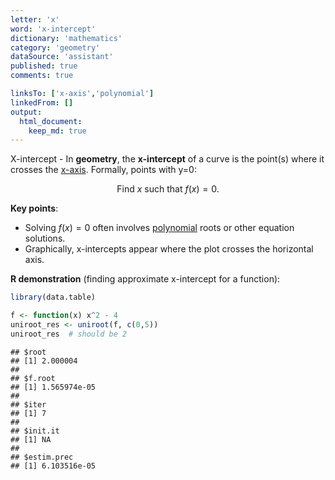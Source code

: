 ```yaml
---
letter: 'x'
word: 'x-intercept'
dictionary: 'mathematics'
category: 'geometry'
dataSource: 'assistant'
published: true
comments: true

linksTo: ['x-axis','polynomial']
linkedFrom: []
output:
  html_document:
    keep_md: true
---
```




<a id="x-intercept">X-intercept</a> - In **geometry**, the **x-intercept** of a curve is the point(s) where it crosses the [x-axis](#x-axis). Formally, points with y=0:

$$
\text{Find } x \text{ such that } f(x)=0.
$$

**Key points**:
- Solving $f(x)=0$ often involves [polynomial](#polynomial) roots or other equation solutions.
- Graphically, x-intercepts appear where the plot crosses the horizontal axis.

**R demonstration** (finding approximate x-intercept for a function):


``` r
library(data.table)

f <- function(x) x^2 - 4
uniroot_res <- uniroot(f, c(0,5))
uniroot_res  # should be 2
```

```
## $root
## [1] 2.000004
## 
## $f.root
## [1] 1.565974e-05
## 
## $iter
## [1] 7
## 
## $init.it
## [1] NA
## 
## $estim.prec
## [1] 6.103516e-05
```
